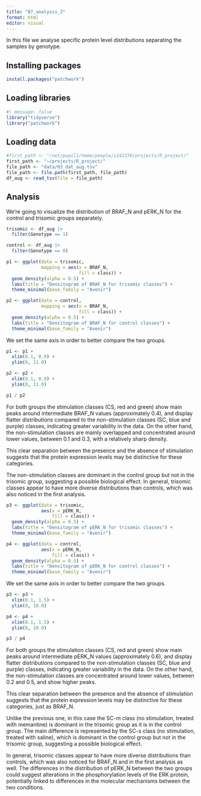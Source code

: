 ```yaml
---
title: "07_analysis_3"
format: html
editor: visual
---
```


In this file we analyse specific protein level distributions separating the samples by genotype.

## Installing packages

```r
install.packages("patchwork")
```

## Loading libraries

```r
#| message: false
library("tidyverse")
library("patchwork")
```

## Loading data

```r
#first_path <- "/net/pupil1/home/people/s242150/projects/R_project/"
first_path <- "~/projects/R_project/"
file_path <- "data/03_dat_aug.tsv" 
file_path <- file.path(first_path, file_path)
df_aug <- read_tsv(file = file_path)
```

## Analysis

We're going to visualize the distribution of BRAF_N and pERK_N for the control and trisomic groups separately.

```r
trisomic <- df_aug |>
  filter(Genotype == 1)

control <- df_aug |>
  filter(Genotype == 0)
```

```r
p1 <- ggplot(data = trisomic,
             mapping = aes(x = BRAF_N,
                           fill = class)) +
  geom_density(alpha = 0.5) +
  labs(title = "Densitogram of BRAF_N for trisomic classes") +
  theme_minimal(base_family = "Avenir")

p2 <- ggplot(data = control,
             mapping = aes(x = BRAF_N,
                           fill = class)) +
  geom_density(alpha = 0.5) + 
  labs(title = "Densitogram of BRAF_N for control classes") +
  theme_minimal(base_family = "Avenir")
```

We set the same axis in order to better compare the two groups.

```r
p1 <- p1 +
  xlim(0.1, 0.9) +
  ylim(0, 11.0)

p2 <- p2 +
  xlim(0.1, 0.9) +
  ylim(0, 11.0)

p1 / p2
```

For both groups the stimulation classes (CS, red and green) show main peaks around intermediate BRAF_N values (approximately 0.4), and display flatter distributions compared to the non-stimulation classes (SC, blue and purple) classes, indicating greater variability in the data. On the other hand, the non-stimulation classes are mainly overlapped and concentrated around lower values, between 0.1 and 0.3, with a relatively sharp density.

This clear separation between the presence and the absence of stimulation suggests that the protein expression levels may be distinctive for these categories.

The non-stimulation classes are dominant in the control group but not in the trisomic group, suggesting a possible biological effect. In general, trisomic classes appear to have more diverse distributions than controls, which was also noticed in the first analysis.

```r
p3 <- ggplot(data = trisomic,
             aes(x = pERK_N,
                 fill = class)) +
  geom_density(alpha = 0.5) +
  labs(title = "Densitogram of pERK_N for trisomic classes") +
  theme_minimal(base_family = "Avenir")

p4 <- ggplot(data = control,
             aes(x = pERK_N,
                 fill = class)) +
  geom_density(alpha = 0.5) + 
  labs(title = "Densitogram of pERK_N for control classes") +
  theme_minimal(base_family = "Avenir")
```

We set the same axis in order to better compare the two groups.

```r
p3 <- p3 +   
  xlim(0.1, 1.5) +   
  ylim(0, 10.0)  

p4 <- p4 +   
  xlim(0.1, 1.5) +   
  ylim(0, 10.0)  

p3 / p4
```

For both groups the stimulation classes (CS, red and green) show main peaks around intermediate pERK_N values (approximately 0.6), and display flatter distributions compared to the non-stimulation classes (SC, blue and purple) classes, indicating greater variability in the data. On the other hand, the non-stimulation classes are concentrated around lower values, between 0.2 and 0.5, and show higher peaks.

This clear separation between the presence and the absence of stimulation suggests that the protein expression levels may be distinctive for these categories, just as BRAF_N.

Unlike the previous one, in this case the SC-m class (no stimulation, treated with memantine) is dominant in the trisomic group as it is in the control group. The main difference is represented by the SC-s class (no stimulation, treated with saline), which is dominant in the control group but not in the trisomic group, suggesting a possible biological effect.

In general, trisomic classes appear to have more diverse distributions than controls, which was also noticed for BRAF_N and in the first analysis as well. The differences in the distribution of pERK_N between the two groups could suggest alterations in the phosphorylation levels of the ERK protein, potentially linked to differences in the molecular mechanisms between the two conditions.
